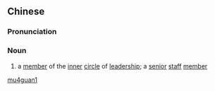 ==Chinese==
{{zh-forms}}

===Pronunciation===
{{zh-pron
|m=mùguān
|cat=n
}}

===Noun===
{{zh-noun}}

# {{lb|zh|archaic}} a [[member]] of the [[inner]] [[circle]] of [[leadership]]; a [[senior]] [[staff]] [[member]]

[[Category:Mandarin archaic terms|mu4guan1]]